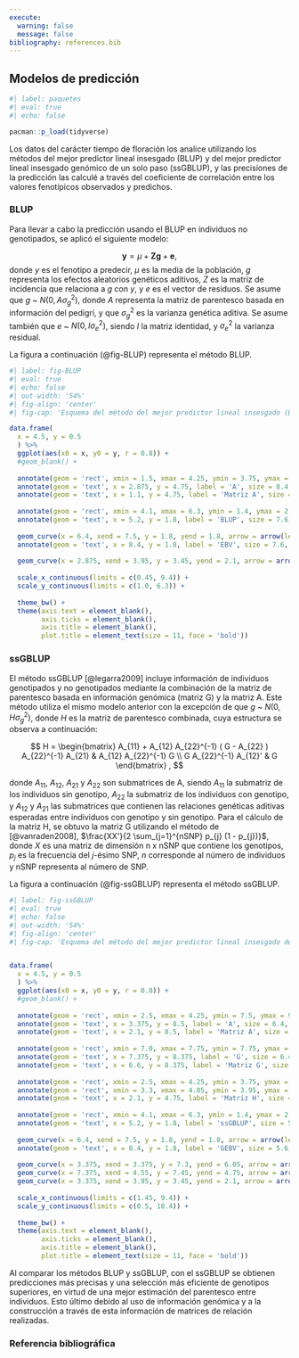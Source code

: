 ```yaml
---
execute: 
  warning: false
  message: false
bibliography: references.bib
---
```


## Modelos de predicción {.unnumbered}

```r
#| label: paquetes
#| eval: true
#| echo: false

pacman::p_load(tidyverse)
```

Los datos del carácter tiempo de floración los analice utilizando los métodos del mejor predictor lineal insesgado (BLUP) y del mejor predictor lineal insesgado genómico de un solo paso (ssGBLUP), y las precisiones de la predicción las calculé a través del coeficiente de correlación entre los valores fenotípicos observados y predichos.

### BLUP

Para llevar a cabo la predicción usando el BLUP en individuos no genotipados, se aplicó el siguiente modelo:

$$
\textbf{y} = \mu + \textbf{Z} \textbf{g} + \textbf{e},
$$ donde $y$ es el fenotipo a predecir, $\mu$ es la media de la población, $g$ representa los efectos aleatorios genéticos aditivos, $Z$ es la matriz de incidencia que relaciona a $g$ con $y$, y $e$ es el vector de residuos. Se asume que $g$ \~ $N(0, A \sigma_{g}^{2})$, donde $A$ representa la matriz de parentesco basada en información del pedigrí, y que $\sigma_{g}^{2}$ es la varianza genética aditiva. Se asume también que $e$ \~ $N(0, I \sigma_{e}^{2})$, siendo $I$ la matriz identidad, y $\sigma_{e}^{2}$ la varianza residual.

La figura a continuación (@fig-BLUP) representa el método BLUP.

```r
#| label: fig-BLUP
#| eval: true
#| echo: false
#| out-width: '54%'
#| fig-align: 'center'
#| fig-cap: 'Esquema del método del mejor predictor lineal insesgado (BLUP).'

data.frame(
  x = 4.5, y = 0.5
  ) %>%
  ggplot(aes(x0 = x, y0 = y, r = 0.8)) +
  #geom_blank() +
  
  annotate(geom = 'rect', xmin = 1.5, xmax = 4.25, ymin = 3.75, ymax = 5.75, colour = 'yellow', fill = 'yellow', alpha = 0.2) +
  annotate(geom = 'text', x = 2.875, y = 4.75, label = 'A', size = 8.4, colour = 'black') +
  annotate(geom = 'text', x = 1.1, y = 4.75, label = 'Matriz A', size = 7.6, angle = 90, colour = 'black') +
  
  annotate(geom = 'rect', xmin = 4.1, xmax = 6.3, ymin = 1.4, ymax = 2.2, colour = 'black', fill = 'white', alpha = 0.2, linetype = 'dashed') +
  annotate(geom = 'text', x = 5.2, y = 1.8, label = 'BLUP', size = 7.6, colour = 'black') +
  
  geom_curve(x = 6.4, xend = 7.5, y = 1.8, yend = 1.8, arrow = arrow(length = unit(0.1, 'inch')), size = 1.2, color = 'black', curvature = 0.0, linetype = 'dashed') +
  annotate(geom = 'text', x = 8.4, y = 1.8, label = 'EBV', size = 7.6, colour = 'black') +
  
  geom_curve(x = 2.875, xend = 3.95, y = 3.45, yend = 2.1, arrow = arrow(length = unit(0.1, 'inch')), size = 1.2, color = 'black', curvature = 0.0, linetype = 'solid') +
  
  scale_x_continuous(limits = c(0.45, 9.4)) +
  scale_y_continuous(limits = c(1.0, 6.3)) +
  
  theme_bw() +
  theme(axis.text = element_blank(),
        axis.ticks = element_blank(),
        axis.title = element_blank(),
        plot.title = element_text(size = 11, face = 'bold'))
```

### ssGBLUP

El método ssGBLUP [@legarra2009] incluye información de individuos genotipados y no genotipados mediante la combinación de la matriz de parentesco basada en información genómica (matriz G) y la matriz A. Este método utiliza el mismo modelo anterior con la excepción de que $g$ \~ $N(0, H \sigma_{g}^{2})$, donde $H$ es la matriz de parentesco combinada, cuya estructura se observa a continuación:

$$
H =
\begin{bmatrix}
A_{11} + A_{12} A_{22}^{-1} ( G - A_{22} ) A_{22}^{-1}  A_{21} & A_{12} A_{22}^{-1} G \\ 
G A_{22}^{-1} A_{12}' & G 
\end{bmatrix}
,
$$

donde $A_{11}$, $A_{12}$, $A_{21}$ y $A_{22}$ son submatrices de A, siendo $A_{11}$ la submatriz de los individuos sin genotipo, $A_{22}$ la submatriz de los individuos con genotipo, y $A_{12}$ y $A_{21}$ las submatrices que contienen las relaciones genéticas aditivas esperadas entre individuos con genotipo y sin genotipo. Para el cálculo de la matriz H, se obtuvo la matriz G utilizando el método de [@vanraden2008], $\frac{XX'}{2 \sum_{j=1}^{nSNP} p_{j} (1 - p_{j})}$, donde $X$ es una matriz de dimensión n x nSNP que contiene los genotipos, $p_{j}$ es la frecuencia del *j*-ésimo SNP, $n$ corresponde al número de individuos y nSNP representa al número de SNP.

La figura a continuación (@fig-ssGBLUP) representa el método ssGBLUP.

```r
#| label: fig-ssGBLUP
#| eval: true
#| echo: false
#| out-width: '54%'
#| fig-align: 'center'
#| fig-cap: 'Esquema del método del mejor predictor lineal insesgado de un solo paso (ssGBLUP).'


data.frame(
  x = 4.5, y = 0.5
  ) %>%
  ggplot(aes(x0 = x, y0 = y, r = 0.8)) +
  #geom_blank() +
  
  annotate(geom = 'rect', xmin = 2.5, xmax = 4.25, ymin = 7.5, ymax = 9.5, colour = 'yellow', fill = 'yellow', alpha = 0.2) +
  annotate(geom = 'text', x = 3.375, y = 8.5, label = 'A', size = 6.4, colour = 'black') +
  annotate(geom = 'text', x = 2.1, y = 8.5, label = 'Matriz A', size = 5.6, angle = 90, colour = 'black') +
  
  annotate(geom = 'rect', xmin = 7.0, xmax = 7.75, ymin = 7.75, ymax = 9.0, colour = 'cyan', fill = 'cyan', alpha = 0.2) +
  annotate(geom = 'text', x = 7.375, y = 8.375, label = 'G', size = 6.4, colour = 'black') +
  annotate(geom = 'text', x = 6.6, y = 8.375, label = 'Matriz G', size = 5.6, angle = 90, colour = 'black') +
  
  annotate(geom = 'rect', xmin = 2.5, xmax = 4.25, ymin = 3.75, ymax = 5.75, colour = 'black', fill = 'white', alpha = 0.2) +
  annotate(geom = 'rect', xmin = 3.3, xmax = 4.05, ymin = 3.95, ymax = 5.05, colour = 'cyan', fill = 'cyan', alpha = 0.2) +
  annotate(geom = 'text', x = 2.1, y = 4.75, label = 'Matriz H', size = 5.6, angle = 90, colour = 'black') +
  
  annotate(geom = 'rect', xmin = 4.1, xmax = 6.3, ymin = 1.4, ymax = 2.2, colour = 'black', fill = 'white', alpha = 0.2, linetype = 'dashed') +
  annotate(geom = 'text', x = 5.2, y = 1.8, label = 'ssGBLUP', size = 5.6, colour = 'black') +
  
  geom_curve(x = 6.4, xend = 7.5, y = 1.8, yend = 1.8, arrow = arrow(length = unit(0.1, 'inch')), size = 1.2, color = 'black', curvature = 0.0, linetype = 'dashed') +
  annotate(geom = 'text', x = 8.4, y = 1.8, label = 'GEBV', size = 5.6, colour = 'black') +
  
  geom_curve(x = 3.375, xend = 3.375, y = 7.3, yend = 6.05, arrow = arrow(length = unit(0.1, 'inch')), size = 1.2, color = 'black', curvature = 0.0, linetype = 'solid') +
  geom_curve(x = 7.375, xend = 4.55, y = 7.45, yend = 4.75, arrow = arrow(length = unit(0.1, 'inch')), size = 1.2, color = 'black', curvature = 0.0, linetype = 'solid') +
  geom_curve(x = 3.375, xend = 3.95, y = 3.45, yend = 2.1, arrow = arrow(length = unit(0.1, 'inch')), size = 1.2, color = 'black', curvature = 0.0, linetype = 'solid') +
  
  scale_x_continuous(limits = c(1.45, 9.4)) +
  scale_y_continuous(limits = c(0.5, 10.4)) +
  
  theme_bw() +
  theme(axis.text = element_blank(),
        axis.ticks = element_blank(),
        axis.title = element_blank(),
        plot.title = element_text(size = 11, face = 'bold'))
```

::: aclaracion
Al comparar los métodos BLUP y ssGBLUP, con el ssGBLUP se obtienen predicciones más precisas y una selección más eficiente de genotipos superiores, en virtud de una mejor estimación del parentesco entre individuos. Esto último debido al uso de información genómica y a la construcción a través de esta información de matrices de relación realizadas.
:::

### Referencia bibliográfica
